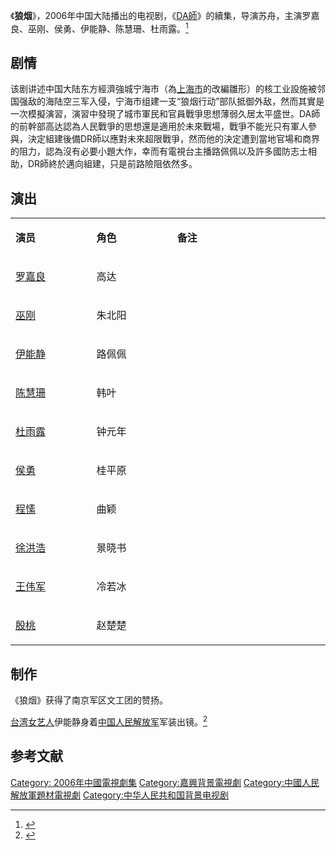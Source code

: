 {{Otheruses|subject=2006年电视剧《狼烟》|other=其他同名条目|狼烟}}
{{电视节目信息框
| 名称     = 狼烟
| 别名     = 
| 英文名称 = <!-- ''{{lang|en| }}''  -->
| 图片     = 
| 图说     = 
| 分类     = 战争剧
| 原创者   = 
| 导演     = [[苏舟|苏舟]]
| 监制     = 朱永和、顾亚峰、沈金荣、曹勇、柳江南
| 出品人   = 
| 编剧     = 王维、嵇道青
| 制作人   = 俞锦方、应志琪、周莉
| 摄影     = 
| 演出     = 罗嘉良<br>巫刚<br>侯勇<br>伊能静<br>陈慧珊<br>杜雨露
| 配音     =
| 旁白     = 
| 主题曲   = 
| 片尾曲   = 
| 插曲     = 
| 地区     = {{CHNML}}
| 语言     = 普通话
| 集数     = 30集
| 每集长   = 45分钟
| 制作公司 = 
| 首播地区 = 
| 电视网   = 
| 开始     = 
| 结束     = 
| 先于     = 
| 后于     = 
| 相关剧集 = 
| 官方网站 = 
}}
《'''狼烟'''》，2006年中国大陆播出的电视剧，《[[DA師|DA師]]》的續集，导演苏舟，主演罗嘉良、巫刚、侯勇、伊能静、陈慧珊、杜雨露。<ref>{{cite web |url=http://ent.hunantv.com/t/20090203/186696.html |title=罗嘉良电视作品：《狼烟》（2006年） |accessdate=2014-03-07 |date=2009-02-03 |work=金鹰网 |archive-date=2016-03-04 |archive-url=https://web.archive.org/web/20160304200939/http://ent.hunantv.com/t/20090203/186696.html |dead-url=no }}</ref>

==剧情==
该剧讲述中国大陆东方經濟強城宁海市（為[[上海市|上海市]]的改編雛形）的核工业設施被邻国强敌的海陆空三军入侵，宁海市组建一支“狼烟行动”部队抵御外敌，然而其實是一次模擬演習，演習中發現了城市軍民和官員戰爭思想薄弱久居太平盛世。DA師的前幹部高达認為人民戰爭的思想還是適用於未來戰場，戰爭不能光只有軍人參與，決定組建後備DR師以應對未來超限戰爭，然而他的決定遭到當地官場和商界的阻力，認為沒有必要小題大作，幸而有電視台主播路佩佩以及許多國防志士相助，DR師終於邁向組建，只是前路險阻依然多。

== 演出 ==
{|class="wikitable" width="20%"
|- style="background:cornflowerblue; color:white" align=center
|style="width:5%"|'''演员'''||style="width:5%"|'''角色'''||style="width:10%"|'''备注'''
|-
| [[罗嘉良|罗嘉良]] || 高达 || 
|-
| [[巫刚|巫刚]] || 朱北阳 || 
|- 
| [[伊能静|伊能静]] || 路佩佩 ||
|- 
| [[陈慧珊|陈慧珊]] || 韩叶 || 
|-
| [[杜雨露|杜雨露]] || 钟元年 || 
|-
| [[侯勇|侯勇]] || 桂平原 || 
|-
| [[程愫|程愫]] || 曲颖 || 
|-
| [[徐洪浩|徐洪浩]] || 景晓书 || 
|- 
| [[王伟军|王伟军]] || 冷若冰 || 
|- 
| [[殷桃|殷桃]] || 赵楚楚 || 
|}

==制作==
《狼烟》获得了南京军区文工团的赞扬。

[[台湾文化|台湾女艺人]]伊能静身着[[中国人民解放军|中国人民解放军]]军装出镜。<ref>{{cite web |url=http://ent.sina.com.cn/v/m/2007-06-22/16401608891.shtml |title=伊能静穿上军装 电视剧《狼烟》七月将播出(图) |date=2007-06-22 |accessdate=2014-03-07 |work=新浪 |archive-date=2020-08-19 |archive-url=https://web.archive.org/web/20200819010756/http://ent.sina.com.cn/v/m/2007-06-22/16401608891.shtml |dead-url=no }}</ref>

==参考文献==
{{reflist}}

{{DEFAULTSORT:L狼}}
[[Category:_2006年中國電視劇集|Category: 2006年中國電視劇集]]
[[Category:嘉興背景電視劇|Category:嘉興背景電視劇]]
[[Category:中國人民解放軍題材電視劇|Category:中國人民解放軍題材電視劇]]
[[Category:中华人民共和国背景电视剧|Category:中华人民共和国背景电视剧]]